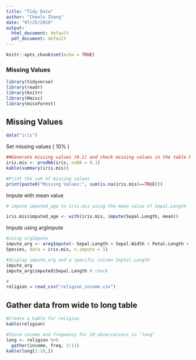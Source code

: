 ---
title: "Tidy Data"
author: "Chenlu Zhang"
date: "07/25/2019"
output:
  html_document: default
  pdf_document: default
---

```{r setup, include=FALSE}
knitr::opts_chunk$set(echo = TRUE)
```
### Missing Values

```{r message=FALSE, warning=FALSE}
library(tidyverse)
library(readr)
library(knitr)
library(Hmisc)
library(missForest)
```
## Missing Values

```{r echo=FALSE}
data("iris")
```

Set missing values ( 10% ) 

```{r, message=FALSE, , warning=FALSE}
##Generate missing values (0.1) and check missing values in the table below using summary()
iris.mis <- prodNA(iris, noNA = 0.1)
kable(summary(iris.mis))
```
```{r, message=FALSE, , warning=FALSE}
#Print the sum of missing values
print(paste0("Missing Values:", sum(is.na(iris.mis)==TRUE)))
```

Impute with mean value

```{r, message=FALSE, , warning=FALSE}
# impute imputed_age to iris.mis using the mean value of Sepal.Length

iris.mis$imputed_age <- with(iris.mis, impute(Sepal.Length, mean))

```
Impute using argImpute
```{r warning=FALSE, message=FALSE}
#using argImpute
impute_arg <- aregImpute(~ Sepal.Length + Sepal.Width + Petal.Length + Petal.Width +
Species, data = iris.mis, n.impute = 5)
```


```{r, message=FALSE, , warning=FALSE}
#display impute_arg and a specific column Septal.Length
impute_arg
impute_arg$imputed$Sepal.Length # check
```

```{r message=FALSE, warning=FALSE}
#
religion = read_csv("religion_income.csv")
```

## Gather data from wide to long table
```{r, message=FALSE, , warning=FALSE}
#Create a kable for religion
kable(religion)
```

```{r, message=FALSE, , warning=FALSE}
#Store income and frequency for 10 observations in "long"
long <- religion %>% 
  gather(income, freq, 2:11)
kable(long[1:10,])
```

